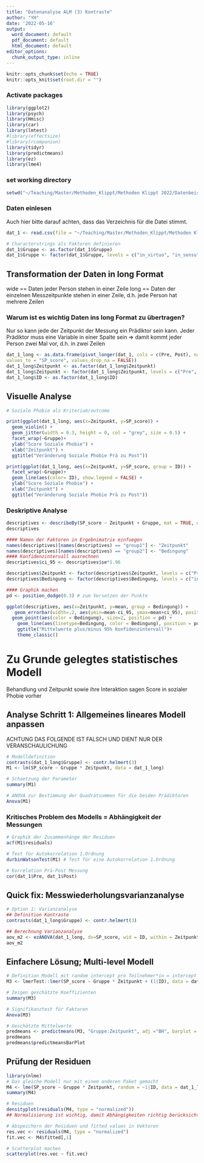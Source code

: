 ```yaml
---
title: "Datenanalyse ALM (3) Kontraste"
author: "YH"
date: '2022-05-16'
output:
  word_document: default
  pdf_document: default
  html_document: default
editor_options: 
  chunk_output_type: inline
---
```


```r
knitr::opts_chunk$set(echo = TRUE)
knitr::opts_knit$set(root.dir = "")
```

### Activate packages
```r
library(ggplot2)
library(psych)
library(Hmisc)
library(car)
library(lmtest)
#library(effectsize)
#library(rcompanion)
library(tidyr)
library(predictmeans)
library(ez)
library(lme4)
```
### set working directory

```r
setwd("~/Teaching/Master/Methoden_Klippt/Methoden Klippt 2022/Datenbeispiele/4")
```

### Daten einlesen

Auch hier bitte darauf achten, dass das Verzeichnis für die Datei stimmt.
```r
dat_1 <- read.csv(file = "~/Teaching/Master/Methoden_Klippt/Methoden Klippt 2022/Datenbeispiele/4/Dat_VR_Anxiety_lm1.csv", header = TRUE, sep = ",", dec = ".", na.strings = "NA")

# Characterstrings als Faktoren definieren
dat_1$Gruppe <- as.factor(dat_1$Gruppe) 
dat_1$Gruppe <- factor(dat_1$Gruppe, levels = c("in_virtuo", "in_sensu", "Warteliste")) 

```
## Transformation der Daten in long Format

wide == Daten jeder Person stehen in einer Zeile
long == Daten der einzelnen Messzeitpunkte stehen in einer Zeile, d.h. jede Person hat mehrere Zeilen

### Warum ist es wichtig Daten ins long Format zu übertragen?

Nur so kann jede der Zeitpunkt der Messung ein Prädiktor sein kann. Jeder Prädiktor muss eine Variable in einer Spalte sein
=> damit kommt jeder Person zwei Mal vor, d.h. in zwei Zeilen

```r
dat_1_long <- as.data.frame(pivot_longer(dat_1, cols = c(Pre, Post), names_to = "Zeitpunkt",
values_to = "SP_score", values_drop_na = FALSE))
dat_1_long$Zeitpunkt <- as.factor(dat_1_long$Zeitpunkt)
dat_1_long$Zeitpunkt <- factor(dat_1_long$Zeitpunkt, levels = c("Pre", "Post")) 
dat_1_long$ID <- as.factor(dat_1_long$ID)

```

## Visuelle Analyse

```r
# Soziale Phobie als Kriterium/outcome

print(ggplot(dat_1_long, aes(x=Zeitpunkt, y=SP_score)) + 
  geom_violin() + 
  geom_jitter(width = 0.3, height = 0, col = "grey", size = 0.5) +
  facet_wrap(~Gruppe)+
  ylab("Score Soziale Phobie") + 
  xlab("Zeitpunkt") +
  ggtitle("Veränderung Soziale Phobie Prä zu Post"))

print(ggplot(dat_1_long, aes(x=Zeitpunkt, y=SP_score, group = ID)) + 
  facet_wrap(~Gruppe)+
  geom_line(aes(color= ID), show.legend = FALSE) +
  ylab("Score Soziale Phobie") + 
  xlab("Zeitpunkt") +
  ggtitle("Veränderung Soziale Phobie Prä zu Post"))

```


### Deskriptive Analyse

```r
descriptives <- describeBy(SP_score ~ Zeitpunkt + Gruppe, mat = TRUE, data = dat_1_long)
descriptives

#### Namen der Faktoren in Ergebnimatrix einfuegen
names(descriptives)[names(descriptives) == "group1"] <- "Zeitpunkt"
names(descriptives)[names(descriptives) == "group2"] <- "Bedingung"
#### Konfidenzintervall ausrechnen
descriptives$ci_95 <- descriptives$se*1.96

descriptives$Zeitpunkt <- factor(descriptives$Zeitpunkt, levels = c("Pre", "Post"))
descriptives$Bedingung <- factor(descriptives$Bedingung, levels = c("in_virtuo", "in_sensu", "Warteliste"))

#### Graphik machen
pd <- position_dodge(0.3) # zum Versetzen der Punkte

ggplot(descriptives, aes(x=Zeitpunkt, y=mean, group = Bedingung)) + 
   geom_errorbar(width=.2, aes(ymin=mean-ci_95, ymax=mean+ci_95), position = pd) +
  geom_point(aes(color = Bedingung), size=2, position = pd) +
    geom_line(aes(linetype=Bedingung, color = Bedingung), position = pd) +
    ggtitle("Mittelwerte plus/minus 95% Konfidenzintervall")+
    theme_classic()
```
# Zu Grunde gelegtes statistisches Modell

Behandlung und Zeitpunkt sowie ihre Interaktion sagen Score in sozialer Phobie vorher

## Analyse Schritt 1: Allgemeines lineares Modell anpassen

ACHTUNG DAS FOLGENDE IST FALSCH UND DIENT NUR DER VERANSCHAULICHUNG

```r
# Modelldefinition
contrasts(dat_1_long$Gruppe) <- contr.helmert(3)
M1 <- lm(SP_score ~ Gruppe * Zeitpunkt, data = dat_1_long)

# Schaetzung der Parameter
summary(M1)

# ANOVA zur Bestimmung der Quadratsummen für die beiden Prädiktoren
Anova(M1)
```
### Kritisches Problem des Modells = Abhängigkeit der Messungen
```r
# Graphik der Zusammenhänge der Residuen
acf(M1$residuals)

# Test für Autokorrelation 1.Ordnung
durbinWatsonTest(M1) # Test für eine Autokorrelation 1.Ordnung

# Korrelation Prä-Post Messung
cor(dat_1$Pre, dat_1$Post)

```
## Quick fix: Messwiederholungsvarianzanalyse
```r
# Option 1: Varianzanalyse
## Definition Kontraste
contrasts(dat_1_long$Gruppe) <- contr.helmert(3)

## Berechnung Varianzanalyse
aov_m2 <- ezANOVA(dat_1_long, dv=SP_score, wid = ID, within = Zeitpunkt, between = Gruppe,  detailed = TRUE, return_aov = TRUE)
aov_m2
```

## Einfachere Lösung; Multi-level Modell
```r
# Definition Modell mit random intercept pro Teilnehmer*in = intercept variiert zwischen den Teilnehmer*innen 
M3 <- lmerTest::lmer(SP_score ~ Gruppe * Zeitpunkt + (1|ID), data = dat_1_long)

# Zeigen geschätzte Koeffizienten
summary(M3)

# Signifikanztest für Faktoren
Anova(M3)

# Geschätzte Mittelwerte
predmeans <- predictmeans(M3, "Gruppe:Zeitpunkt", adj ="BH", barplot = TRUE)
predmeans
predmeans$predictmeansBarPlot


```
## Prüfung der Residuen
```r
library(nlme)
# Das gleiche Modell nur mit einem anderen Paket gemacht
M4 <- lme(SP_score ~ Gruppe * Zeitpunkt, random = ~1|ID, data = dat_1_long)
summary(M4)

# Residuen
densityplot(residuals(M4, type = "normalized"))
## Normalisierung ist wichtig, damit Abhängigkeiten richtig berücksichtigt werden

# Abspeichern der Residuen und fitted values in Vektoren
res.vec <- residuals(M4, type = "normalized")
fit.vec <- M4$fitted[,1]

# Scatterplot machen
scatterplot(res.vec ~ fit.vec)
```

